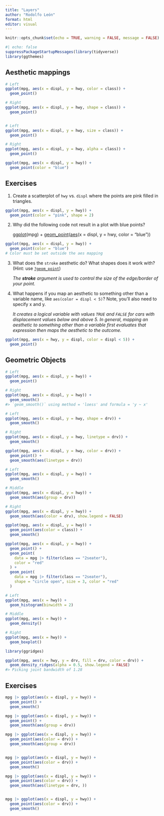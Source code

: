 ```yaml
---
title: "Layers"
author: "Rodolfo León"
format: html
editor: visual
---
```


```r
knitr::opts_chunk$set(echo = TRUE, warning = FALSE, message = FALSE)
```

```r
#| echo: false
suppressPackageStartupMessages(library(tidyverse))
library(ggthemes)
```

## Aesthetic mappings

```r
# Left
ggplot(mpg, aes(x = displ, y = hwy, color = class)) +
  geom_point()

# Right
ggplot(mpg, aes(x = displ, y = hwy, shape = class)) +
  geom_point()

```

```r

```

```r
# Left
ggplot(mpg, aes(x = displ, y = hwy, size = class)) +
  geom_point()
```

```r
# Right
ggplot(mpg, aes(x = displ, y = hwy, alpha = class)) +
  geom_point()
```

```r
ggplot(mpg, aes(x = displ, y = hwy)) + 
  geom_point(color = "blue")
```

## Exercises

1.  Create a scatterplot of `hwy` vs. `displ` where the points are pink filled in triangles.

```r
ggplot(mpg, aes(x = displ, y = hwy)) + 
  geom_point(color = "pink", shape = 2)
```

2.  Why did the following code not result in a plot with blue points?

    [ggplot](https://ggplot2.tidyverse.org/reference/ggplot.html)(mpg) + [geom_point](https://ggplot2.tidyverse.org/reference/geom_point.html)([aes](https://ggplot2.tidyverse.org/reference/aes.html)(x = displ, y = hwy, color = "blue"))

```r
ggplot(mpg, aes(x = displ, y = hwy)) +
  geom_point(color = "blue")
# Color must be set outside the aes mapping
```

3.  What does the `stroke` aesthetic do? What shapes does it work with? (Hint: use [`?geom_point`](https://ggplot2.tidyverse.org/reference/geom_point.html))

    *The **stroke** argument is used to control the size of the edge/border of your point.* 

4.  What happens if you map an aesthetic to something other than a variable name, like `aes(color = displ < 5)`? Note, you’ll also need to specify x and y.

    *It creates a logical variable with values `TRUE` and `FALSE` for cars with displacement values below and above 5. In general, mapping an aesthetic to something other than a variable first evaluates that expression then maps the aesthetic to the outcome.*

```r
ggplot(mpg, aes(x = hwy, y = displ, color = displ < 5)) + 
  geom_point()
```

## Geometric Objects

```r
# Left
ggplot(mpg, aes(x = displ, y = hwy)) + 
  geom_point()

# Right
ggplot(mpg, aes(x = displ, y = hwy)) + 
  geom_smooth()
#> `geom_smooth()` using method = 'loess' and formula = 'y ~ x'
```

```r
# Left
ggplot(mpg, aes(x = displ, y = hwy, shape = drv)) + 
  geom_smooth()

# Right
ggplot(mpg, aes(x = displ, y = hwy, linetype = drv)) + 
  geom_smooth()
```

```r
ggplot(mpg, aes(x = displ, y = hwy, color = drv)) + 
  geom_point() +
  geom_smooth(aes(linetype = drv))
```

```r
# Left
ggplot(mpg, aes(x = displ, y = hwy)) +
  geom_smooth()

# Middle
ggplot(mpg, aes(x = displ, y = hwy)) +
  geom_smooth(aes(group = drv))

# Right
ggplot(mpg, aes(x = displ, y = hwy)) +
  geom_smooth(aes(color = drv), show.legend = FALSE)
```

```r
ggplot(mpg, aes(x = displ, y = hwy)) + 
  geom_point(aes(color = class)) + 
  geom_smooth()
```

```r
ggplot(mpg, aes(x = displ, y = hwy)) + 
  geom_point() + 
  geom_point(
    data = mpg |> filter(class == "2seater"), 
    color = "red"
  ) +
  geom_point(
    data = mpg |> filter(class == "2seater"), 
    shape = "circle open", size = 3, color = "red"
  )
```

```r
# Left
ggplot(mpg, aes(x = hwy)) +
  geom_histogram(binwidth = 2)

# Middle
ggplot(mpg, aes(x = hwy)) +
  geom_density()

# Right
ggplot(mpg, aes(x = hwy)) +
  geom_boxplot()
```

```r
library(ggridges)

ggplot(mpg, aes(x = hwy, y = drv, fill = drv, color = drv)) +
  geom_density_ridges(alpha = 0.5, show.legend = FALSE)
#> Picking joint bandwidth of 1.28
```

## Exercises

```r

mpg |> ggplot(aes(x = displ, y = hwy)) +
  geom_point() + 
  geom_smooth()

mpg |> ggplot(aes(x = displ, y = hwy)) +
  geom_point() +
  geom_smooth(aes(group = drv))

```

```r
mpg |> ggplot(aes(x = displ, y = hwy)) +
  geom_point(aes(color = drv)) +
  geom_smooth(aes(group = drv))


mpg |> ggplot(aes(x = displ, y = hwy)) +
  geom_point(aes(color = drv)) +
  geom_smooth()

```

```r
mpg |> ggplot(aes(x = displ, y = hwy)) +
  geom_point(aes(color = drv)) +
  geom_smooth(aes(linetype = drv, ))


mpg |> ggplot(aes(x = displ, y = hwy)) +
  geom_point(aes(color = drv)) +
  geom_smooth()

```
